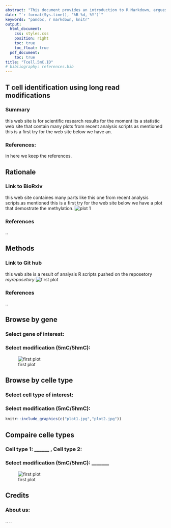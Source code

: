 ```yaml
---
abstract: "This document provides an introduction to R Markdown, argues for its..."
date: "`r format(Sys.time(), '%B %d, %Y')`"
keywords: "pandoc, r markdown, knitr"
output: 
  html_document: 
    css: styles.css
    position: right
    toc: true
    toc_float: true
  pdf_document: 
    toc: true
title: "Tcell.5mC.ID"
# bibliography: references.bib  
---
```

<style type="text/css">
#TOC {
  color: #008cff; 
  position: fixed;
}
</style>

## T cell identification using long read modifications 

### Summary
this web site is for scientific research results for the moment its a statistic web site that contain many plots from recent analysis scripts as mentioned this is a first try for the web site below we have an.

### References:
in here we keep the references.



## Rationale


### Link to BioRxiv

this web site containes many parts like this one from recent analysis scripts.as mentioned this is a first try for the web site below we have a plot that demostrate the methylation. 
![plot 1](Rplot2.png)

### References
..



## Methods

### Link to Git hub 
this web site is a result of analysis R scripts pushed on the reposetory *myreposetory*
![first plot](Rplot01.png)


### References
..


## Browse by gene

### Select gene of interest:
### Select modification (5mC/5hmC):
![first plot](plot1.jpg)



## Browse by celle type

### Select cell type of interest:
### Select modification (5mC/5hmC):

```r

knitr::include_graphics(c("plot1.jpg","plot2.jpg"))
``` 





## Compaire celle types 

### Cell type 1: ______ , Cell type 2: 
### Select modification (5mC/5hmC): _______
![first plot](plit3.jpg)



## Credits 

### About us:
..
..




